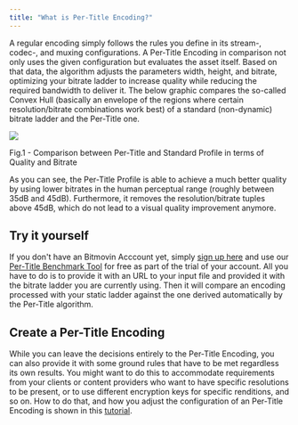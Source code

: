 ```yaml
---
title: "What is Per-Title Encoding?"
---
```


A regular encoding simply follows the rules you define in its stream-, codec-, and muxing configurations. A Per-Title Encoding in comparison not only uses the given configuration but evaluates the asset itself. Based on that data, the algorithm adjusts the parameters width, height, and bitrate, optimizing your bitrate ladder to increase quality while reducing the required bandwidth to deliver it. The below graphic compares the so-called Convex Hull (basically an envelope of the regions where certain resolution/bitrate combinations work best) of a standard (non-dynamic) bitrate ladder and the Per-Title one.

![](/images/encoding/docs/bee9c72-image.png)

Fig.1 - Comparison between Per-Title and Standard Profile in terms of Quality and Bitrate

As you can see, the Per-Title Profile is able to achieve a much better quality by using lower bitrates in the human perceptual range (roughly between 35dB and 45dB). Furthermore, it removes the resolution/bitrate tuples above 45dB, which do not lead to a visual quality improvement anymore.

## Try it yourself

If you don't have an Bitmovin Acccount yet, simply [sign up here](https://bitmovin.com/dashboard) and use our [Per-Title Benchmark Tool](https://bitmovin.com/dashboard/encoding/per-title-ladder-benchmark-tool) for free as part of the trial of your account. All you have to do is to provide it with an URL to your input file and provided it with the bitrate ladder you are currently using. Then it will compare an encoding processed with your static ladder against the one derived automatically by the Per-Title algorithm.

## Create a Per-Title Encoding

While you can leave the decisions entirely to the Per-Title Encoding, you can also provide it with some ground rules that have to be met regardless its own results. You might want to do this to accommodate requirements from your clients or content providers who want to have specific resolutions to be present, or to use different encryption keys for specific renditions, and so on. How to do that, and how you adjust the configuration of an Per-Title Encoding is shown in this [tutorial](/encoding/docs/how-to-create-a-per-title-encoding).